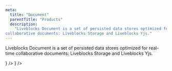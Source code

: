 ```yaml
---
meta:
  title: "Document"
  parentTitle: "Products"
  description:
    "Liveblocks Document is a set of persisted data stores optimized for real-time
collaborative documents: Liveblocks Storage and Liveblocks Yjs."
---
```


Liveblocks Document is a set of persisted data stores optimized for real-time
collaborative documents: Liveblocks Storage and Liveblocks Yjs.

<ListGrid columns={3}>
  <DocsCard
    type="technology"
    title="Storage"
    href="/docs/products/document/storage"
    description="Data store for creative tools"
    visual={<DocsStorageIcon />}
  />
  <DocsCard
    type="technology"
    title="Yjs"
    href="/docs/products/document/yjs"
    description="Data store for text editors"
    visual={<DocsYjsIcon />}
  />
</ListGrid>

